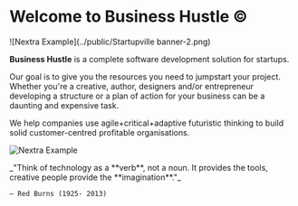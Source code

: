 
# Welcome to Business Hustle ©

<Bleed>![Nextra Example](../public/Startupville banner-2.png)</Bleed>

**Business Hustle**  is a complete software development solution for startups. 

Our goal is to give you the resources you need to jumpstart your project. Whether you're a creative, author, designers and/or entrepreneur developing a structure or a plan of action for your business can be a daunting and expensive task.

We help companies use agile+critical+adaptive futuristic thinking to build solid customer-centred profitable organisations.


<Bleed>![Nextra Example](../public/demobhw.png)</Bleed>

<Bleed>
  <div style={{ border: '1px solid #888', padding: '4rem 2.5rem', textAlign: 'center' }}>
    _"Think of technology as a **verb**, not a noun. It provides the tools, creative people provide the **imagination**."_

    — Red Burns (1925- 2013)

  </div>
</Bleed>
